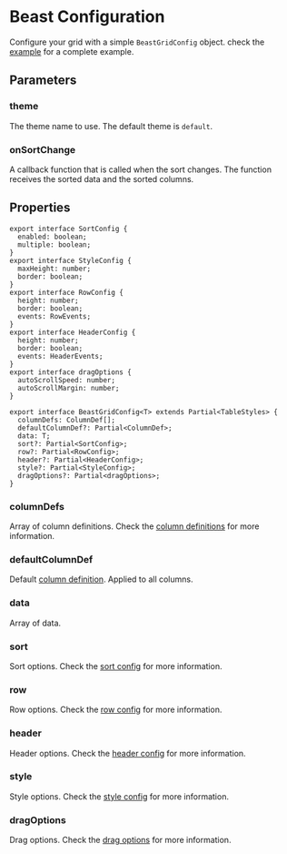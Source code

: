 # Beast Configuration

Configure your grid with a simple `BeastGridConfig` object. check the [example](example/basic) for a complete example.


## Parameters

### theme

The theme name to use. The default theme is `default`.

### onSortChange

A callback function that is called when the sort changes. 
The function receives the sorted data and the sorted columns.

## Properties

```tsx
export interface SortConfig {
  enabled: boolean;
  multiple: boolean;
}
export interface StyleConfig {
  maxHeight: number;
  border: boolean;
}
export interface RowConfig { 
  height: number;
  border: boolean;
  events: RowEvents;
}
export interface HeaderConfig {
  height: number;
  border: boolean;
  events: HeaderEvents;
}
export interface dragOptions {
  autoScrollSpeed: number;
  autoScrollMargin: number;
}

export interface BeastGridConfig<T> extends Partial<TableStyles> {
  columnDefs: ColumnDef[];
  defaultColumnDef?: Partial<ColumnDef>;
  data: T;
  sort?: Partial<SortConfig>;
  row?: Partial<RowConfig>;
  header?: Partial<HeaderConfig>;
  style?: Partial<StyleConfig>;
  dragOptions?: Partial<dragOptions>;
}
```

### columnDefs

Array of column definitions. Check the [column definitions](columns/definitions) for more information.

### defaultColumnDef

Default [column definition](#columnDefs). Applied to all columns.

### data

Array of data.

### sort

Sort options. Check the [sort config](sort) for more information.

### row

Row options. Check the [row config](row) for more information.

### header

Header options. Check the [header config](header) for more information.

### style

Style options. Check the [style config](style) for more information.

### dragOptions

Drag options. Check the [drag options](drag) for more information.
